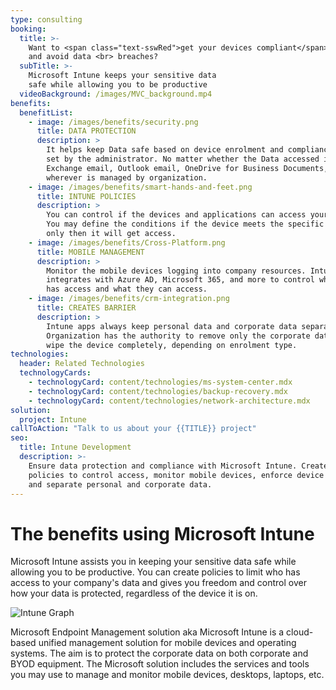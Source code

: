 ```yaml
---
type: consulting
booking:
  title: >-
    Want to <span class="text-sswRed">get your devices compliant</span>
    and avoid data <br> breaches?
  subTitle: >-
    Microsoft Intune keeps your sensitive data 
    safe while allowing you to be productive
  videoBackground: /images/MVC_background.mp4
benefits:
  benefitList:
    - image: /images/benefits/security.png
      title: DATA PROTECTION
      description: >
        It helps keep Data safe based on device enrolment and compliance policies
        set by the administrator. No matter whether the Data accessed is via the
        Exchange email, Outlook email, OneDrive for Business Documents, or 
        wherever is managed by organization.
    - image: /images/benefits/smart-hands-and-feet.png
      title: INTUNE POLICIES
      description: >
        You can control if the devices and applications can access your data. 
        You may define the conditions if the device meets the specific conditions
        only then it will get access.
    - image: /images/benefits/Cross-Platform.png
      title: MOBILE MANAGEMENT
      description: >
        Monitor the mobile devices logging into company resources. Intune 
        integrates with Azure AD, Microsoft 365, and more to control who 
        has access and what they can access.
    - image: /images/benefits/crm-integration.png
      title: CREATES BARRIER
      description: >
        Intune apps always keep personal data and corporate data separate. 
        Organization has the authority to remove only the corporate data or 
        wipe the device completely, depending on enrolment type.
technologies:
  header: Related Technologies
  technologyCards:
    - technologyCard: content/technologies/ms-system-center.mdx
    - technologyCard: content/technologies/backup-recovery.mdx
    - technologyCard: content/technologies/network-architecture.mdx
solution:
  project: Intune
callToAction: "Talk to us about your {{TITLE}} project"
seo:
  title: Intune Development
  description: >-
    Ensure data protection and compliance with Microsoft Intune. Create 
    policies to control access, monitor mobile devices, enforce device compliance
    and separate personal and corporate data.
---
```


# The benefits using **Microsoft Intune**

Microsoft Intune assists you in keeping your sensitive data safe while allowing
you to be productive. You can create policies to limit who has access to your
company's data and gives you freedom and control over how your data is protected,
regardless of the device it is on.

![Intune Graph](/images/benefits/intune-graph.png)

Microsoft Endpoint Management solution aka Microsoft Intune is a cloud-based
unified management solution for mobile devices and operating systems. The aim
is to protect the corporate data on both corporate and BYOD equipment. The
Microsoft solution includes the services and tools you may use to manage and
monitor mobile devices, desktops, laptops, etc.
